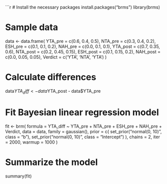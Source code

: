 ```r
# Install the necessary packages
install.packages("brms")
library(brms)

# Sample data
data <- data.frame(
  YTA_pre = c(0.6, 0.4, 0.5),
  NTA_pre = c(0.3, 0.4, 0.2),
  ESH_pre = c(0.1, 0.1, 0.2),
  NAH_pre = c(0.0, 0.1, 0.1),
  YTA_post = c(0.7, 0.35, 0.6),
  NTA_post = c(0.2, 0.45, 0.15),
  ESH_post = c(0.1, 0.15, 0.2),
  NAH_post = c(0.0, 0.05, 0.05),
  Verdict = c('YTA', 'NTA', 'YTA')
)

# Calculate differences
data$YTA_diff <- data$YTA_post - data$YTA_pre

# Fit Bayesian linear regression model
fit <- brm(
  formula = YTA_diff ~ YTA_pre + NTA_pre + ESH_pre + NAH_pre + Verdict,
  data = data,
  family = gaussian(),
  prior = c(
    set_prior("normal(0, 10)", class = "b"),
    set_prior("normal(0, 10)", class = "Intercept")
  ),
  chains = 2, iter = 2000, warmup = 1000
)

# Summarize the model
summary(fit)

